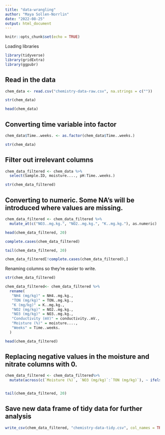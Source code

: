 ```yaml
---
title: "data-wrangling"
author: "Maya Sollen-Norrlin"
date: "2022-08-25"
output: html_document
---
```


```r
knitr::opts_chunk$set(echo = TRUE)
```


Loading libraries   
```r

library(tidyverse)
library(gridExtra)
library(ggpubr)
```


## Read in the data
```r

chem_data <- read.csv("chemistry-data-raw.csv", na.strings = c(""))

```

 

```r

str(chem_data)


```

```r
head(chem_data)

```
## Converting time variable into factor
```r

chem_data$Time..weeks. <- as.factor(chem_data$Time..weeks.)

```

```r

str(chem_data)

```
## Filter out irrelevant columns
```r

chem_data_filtered <- chem_data %>%
  select(Sample.ID, moisture...., pH:Time..weeks.)

str(chem_data_filtered)
```

## Converting to numeric. Some NA's will be introduced where values are missing. 
```r

chem_data_filtered <- chem_data_filtered %>%
  mutate_at(c("NO3..mg.kg.", "NO2..mg.kg.", "K..mg.kg."), as.numeric)

```


```r
head(chem_data_filtered, 20)
```


```r

complete.cases(chem_data_filtered)

```
```r

tail(chem_data_filtered, 20)
```



```r


chem_data_filtered[!complete.cases(chem_data_filtered),]


```


Renaming columns so they're easier to write.
```r

str(chem_data_filtered)

```

```r
chem_data_filtered<- chem_data_filtered %>% 
  rename(
   "NH4 (mg/kg)" = NH4..mg.kg.,
   "TON (mg/kg)" = TON..mg.kg.,
   "K (mg/kg)" = K..mg.kg.,
   "NO2 (mg/kg)" = NO2..mg.kg.,
   "NO3 (mg/kg)" = NO3..mg.kg.,
   "Conductivity (mV)" = conductivity..mV.,
   "Moisture (%)" = moisture....,
   "Weeks" = Time..weeks.
  )

head(chem_data_filtered)


```



## Replacing negative values in the moisture and nitrate columns with 0. 
```r

chem_data_filtered <- chem_data_filtered%>% 
  mutate(across(c(`Moisture (%)`, `NO3 (mg/kg)`:`TON (mg/kg)`), ~ ifelse(.x<0, 0, .x)))


tail(chem_data_filtered, 20)
```


## Save new data frame of tidy data for further analysis
```r

write_csv(chem_data_filtered, "chemistry-data-tidy.csv", col_names = TRUE, na = "")

```



